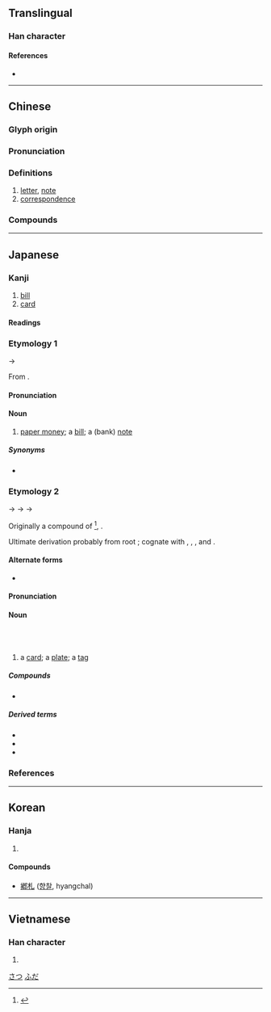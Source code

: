 {{character info/new}}
{{also|箚}}
==Translingual==

===Han character===
{{Han char|rn=75|rad=木|as=01|sn=5|four=42910|canj=DU|ids=⿰木乚}}

====References====
* {{Han ref|kx=0509.110|dkj=14422|dj=0893.010|hdz=21153.010|uh=672D|ud=26413|bh=A5BE|bd=42430}}

----

==Chinese==
{{zh-forms}}

===Glyph origin===
{{Han etym}}

===Pronunciation===
{{zh-pron
|m=zhá
|c=zaat3
|mn=qz,tw,xm,zz:chat
|mc=y
|oc=y
|cat=n
}}

===Definitions===
{{zh-hanzi}}

# [[letter]], [[note]]
# [[correspondence]]

===Compounds===
{{zh-der|寸札|夭札|御札|僑札|季札掛劍|大札|信札|刀札|札記|手札|札抹|抄札|札板兒|書札|札札|硬札|札付|波札那|玉札|札賚諾爾|札的|札子|札手舞腳|札幌|木札|筆札|箋札|翰札|馬札|芳札|麻札|謅札|緘札|點札|簡札|馬札子}}

----

==Japanese==

===Kanji===
{{ja-kanji|grade=4|rs=木01}}
# [[bill]]
# [[card]]

====Readings====
{{ja-readings
|goon=せち
|kanon=さつ
|kun=ふだ-, ふみた-, ふんだ-, さね-<!--, わかじに-->
}}

===Etymology 1===
{{ja-kanjitab|さつ|yomi=on}}
{{IPAchar|/satu/}} → {{IPAchar|/sat͡su/}}

From {{etyl|ltc|ja|sort=さつ}} {{m|ltc|札|tr=tsæt|pos=reconstructed by some linguists as {{IPAchar|/t͡ʃˠɛt̚/}}}}.

====Pronunciation====
{{ja-pron|さつ|y=kanon}}

====Noun====
{{ja-noun|さつ}}
# [[paper money]]; a [[bill]]; a (bank) [[note]]

=====Synonyms=====
* {{ja-r|紙%幣|し%へい}}

===Etymology 2===
{{ja-kanjitab|ふだ|yomi=kun}}
{{IPAchar|/pumiita/}} → {{IPAchar|/ɸumita/}} → {{IPAchar|/ɸunda/}} → {{IPAchar|/ɸuda/}}

Originally a compound of {{ja-r|文%板|ふみ%いた}}<ref name="DJR">{{R:Daijirin}}</ref>, {{ja-compound|文|ふみ|板|いた|t1=[[writing]]|t2=[[board]], [[plank]]|nocat=1}}.

Ultimate derivation probably from {{etyl|ine-pro|ja}} root {{m|ine-pro|*bheudh-||to [[know]], [[inform]]}} {{rfv-etymology|ja}}; cognate with {{ja-r|触れる|ふれる|to [[touch]]}}, {{ja-r|迸る|ほとばしる|to [[surge]], [[gush]] [[out]]}}, {{ja-r|解く|ほどく|to [[solve]]}}, and {{ja-r|施す|ほどくす|to [[apply]]}}.

====Alternate forms====
* {{ja-l|簡}}

====Pronunciation====
{{ja-pron|ふだ|y=k}}

====Noun====
{{ja-noun|ふだ}}<br/>{{ja-altread|hira=ふみた}}<br/>{{ja-altread|hira=ふんだ}}
# a [[card]]; a [[plate]]; a [[tag]]

=====Compounds=====
* {{ja-r|花%札|はな%ふだ|[[hanafuda]]}}

=====Derived terms=====
* {{ja-r|御%札|お%ふだ}}
* {{ja-r|切り札|きりふだ}}
* {{ja-r|引き札|ひきふだ}}

[[Category:Japanese basic words|さつ]]
[[Category:Japanese basic words|ふだ]]

===References===
<references/>

----

==Korean==

===Hanja===
{{ko-hanja|hangeul=[[찰]]|eumhun=|rv=chal|mr=ch'al|y=chal}}

# {{defn|lang=ko|sort=木01}}

====Compounds====
* [[鄕札]] ([[향찰]], hyangchal)

----

==Vietnamese==

===Han character===
{{vi-hantu|[[trát]], [[trớt]]|rs=木01}}

# {{defn|lang=vi}}